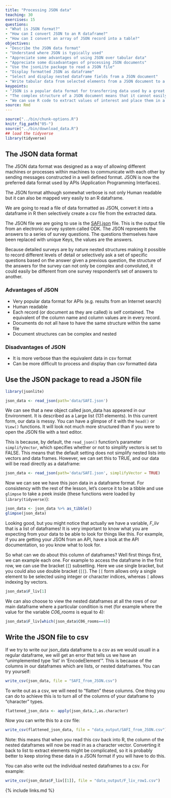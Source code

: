 ```yaml
---
title: "Processing JSON data"
teaching: 30
exercises: 15
questions:
- "What is JSON format?"
- "How can I convert JSON to an R dataframe?"
- "How can I convert an array of JSON record into a table?"
objectives:
- "Describe the JSON data format"
- "Understand where JSON is typically used"
- "Appreciate some advantages of using JSON over tabular data"
- "Appreciate some disadvantages of processing JSON documents"
- "Use the jsonLite package to read a JSON file"
- "Display formatted JSON as dataframe"
- "Select and display nested dataframe fields from a JSON document"
- "Write tabular data from selected elements from a JSON document to a csv file"
keypoints:
- "JSON is a popular data format for transferring data used by a great many Web based APIs"
- "The complex structure of a JSON document means that it cannot easily be 'flattened' into tabular data"
- "We can use R code to extract values of interest and place them in a csv file"
source: Rmd
---
```


```r
source("../bin/chunk-options.R")
knitr_fig_path("05-")
source("../bin/download_data.R")
## load the tidyverse
library(tidyverse)
```

## The JSON data format

The JSON data format was designed as a way of allowing different machines or processes within machines to communicate with each other by sending messages constructed in a well defined format. JSON is now the preferred data format used by APIs (Application Programming Interfaces).

The JSON format although somewhat verbose is not only Human readable but it can also be mapped very easily to an R dataframe.

We are going to read a file of data formatted as JSON, convert it into a dataframe in R then selectively create a csv file from the extracted data.

The JSON file we are going to use is the [SAFI.json](../data/SAFI.json) file. This is the output file from an electronic survey system called ODK. The JSON represents the answers to a series of survey questions. The questions themselves have been replaced with unique Keys, the values are the answers.

Because detailed surveys are by nature nested structures making it possible to record different levels of detail or selectively ask a set of specific questions based on the answer given a previous question, the structure of the answers for the survey can not only be complex and convoluted, it could easily be different from one survey respondent's set of answers to another.

### Advantages of JSON

* Very popular data format for APIs (e.g. results from an Internet search)
* Human readable
* Each record (or document as they are called) is self contained. The equivalent of the column name and column values are in every record.
* Documents do not all have to have the same structure within the same file
* Document structures can be complex and nested

### Disadvantages of JSON

* It is more verbose than the equivalent data in csv format
* Can be more difficult to process and display than csv formatted data

## Use the JSON package to read a JSON file


```r

library(jsonlite)

json_data <- read_json(path='data/SAFI.json')

```

We can see that a new object called json_data has appeared in our Environment. It is described as a Large list (131 elements). In this current form, our data is messy. You can have a glimpse of it with the `head()` or `View()` functions. It will look not much more structured than if you were to open the JSON file with a text editor. 

This is because, by default, the `read_json()` function's parameter `simplifyVector`, which specifies whether or not to simplify vectors is set to FALSE. This means that the default setting does not simplify nested lists into vectors and data frames. However, we can set this to TRUE, and our data will be read directly as a dataframe: 

```r

json_data <- read_json(path='data/SAFI.json', simplifyVector = TRUE)

```


Now we can see we have this json data in a dataframe format. For consistency with the rest of
the lesson, let's coerce it to be a tibble and use `glimpse` to take a peek
inside (these functions were loaded by `library(tidyverse)`):

```r

json_data <- json_data %>% as_tibble()
glimpse(json_data)

```


Looking good, but you might notice that actually we have a variable, *F_liv* that is a list of dataframes! It is very important to know what you are expecting from your data to be able to look for things like this. For example, if you are getting your JSON from an API, have a look at the API documentation, so you know what to look for. 


So what can we do about this column of dataframes? Well first things first, we can example each one. For  example to access the dataframe in the first row, we can use the  bracket (`[`) subsetting. Here we use single bracket, but you could also use double bracket (`[[`). The `[[` form allows only a single element to be selected using integer or character indices, whereas `[` allows indexing by vectors. 


```r

json_data$F_liv[1]

```


We can also choose to view the nested dataframes at all the rows of our main dataframe where a particular condition is met (for example where the value for the variable *C06_rooms* is equal to 4): 


```r

json_data$F_liv[which(json_data$C06_rooms==4)]

```

## Write the JSON file to csv

If we try to write our json_data dataframe to a csv as we would usuall in a regular dataframe, we will get an error that tells us we have an "unimplemented type 'list' in 'EncodeElement'". This is because of the columns in our dataframes which are lists, or nested dataframes. You can try yourself: 

```r

write_csv(json_data, file = "SAFI_from_JSON.csv")

```

To write out as a csv, we will need to "flatten" these columns. One thing you can do to achieve this is to turn all of the columns of your dataframe to "character" types.   


```r

flattened_json_data <- apply(json_data,2,as.character)

```


Now you can write this to a csv file: 

```r

write_csv(flattened_json_data, file = "data_output/SAFI_from_JSON.csv")

```


Note: this means that when you read this csv back into R, the column of the nested dataframes will now be read in as a character vector. Converting it back to list to extract elements might be complicated, so it is probably better to keep storing these data in a JSON format if you will have to do this. 


You can also write out the individual nested dataframes to a csv. For example:


```r

write_csv(json_data$F_liv[[1]], file = "data_output/F_liv_row1.csv")

```


{% include links.md %}
